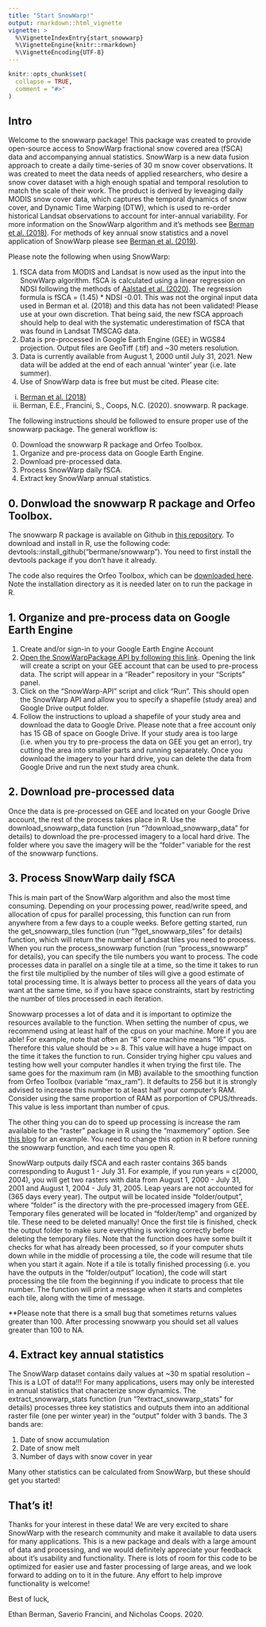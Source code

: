 ```yaml
---
title: "Start SnowWarp!"
output: rmarkdown::html_vignette
vignette: >
  %\VignetteIndexEntry{start_snowwarp}
  %\VignetteEngine{knitr::rmarkdown}
  %\VignetteEncoding{UTF-8}
---
```


```r
knitr::opts_chunk$set(
  collapse = TRUE,
  comment = "#>"
)
```

## Intro

Welcome to the snowwarp package! This package was created to provide open-source access to SnowWarp fractional snow covered area (fSCA) data and accompanying annual statistics. SnowWarp is a new data fusion approach to create a daily time-series of 30 m snow cover observations. It was created to meet the data needs of applied researchers, who desire a snow cover dataset with a high enough spatial and temporal resolution to match the scale of their work. The product is derived by leveaging daily MODIS snow cover data, which captures the temporal dynamics of snow cover, and Dynamic Time Warping (DTW), which is used to re-order historical Landsat observations to account for inter-annual variability. For more information on the SnowWarp algorithm and it's methods see [Berman et al. (2018)](https://www.sciencedirect.com/science/article/abs/pii/S0034425718303626). For methods of key annual snow statistics and a novel application of SnowWarp please see [Berman et al. (2019)](https://journals.plos.org/plosone/article?id=10.1371/journal.pone.0215243). 

Please note the following when using SnowWarp:

1. fSCA data from MODIS and Landsat is now used as the input into the SnowWarp algorithm. fSCA is calculated using a linear regression on NDSI following the methods of [Aalstad et al. (2020)](https://www.sciencedirect.com/science/article/pii/S0034425719306388). The regression formula is fSCA = (1.45) * NDSI -0.01. This was not the orginal input data used in Berman et al. (2018) and this data has not been validated! Please use at your own discretion. That being said, the new fSCA approach should help to deal with the systematic underestimation of fSCA that was found in Landsat TMSCAG data.
2. Data is pre-processed in Google Earth Engine (GEE) in WGS84 projection. Output files are GeoTiff (.tif) and ~30 meters resolution.
3. Data is currently available from August 1, 2000 until July 31, 2021. New data will be added at the end of each annual 'winter' year (i.e. late summer).
3. Use of SnowWarp data is free but must be cited. Please cite:
  i) [Berman et al. (2018)](https://www.sciencedirect.com/science/article/abs/pii/S0034425718303626)
  ii) Berman, E.E., Francini, S., Coops, N.C. (2020). snowwarp. R package.

The following instructions should be followed to ensure proper use of the snowwarp package. The general workflow is:

0. Download the snowwarp R package and Orfeo Toolbox.
1. Organize and pre-process data on Google Earth Engine.
2. Download pre-processed data.
3. Process SnowWarp daily fSCA.
4. Extract key SnowWarp annual statistics.

## 0. Donwload the snowwarp R package and Orfeo Toolbox.

The snowwarp R package is available on Github in [this repository](https://github.com/bermane/snowwarp). To download and install in R, use the following code: devtools::install_github("bermane/snowwarp"). You need to first install the devtools package if you don't have it already.

The code also requires the Orfeo Toolbox, which can be [downloaded here](https://www.orfeo-toolbox.org/). Note the installation directory as it is needed later on to run the package in R.

## 1. Organize and pre-process data on Google Earth Engine

1. Create and/or sign-in to your Google Earth Engine Account
2. [Open the SnowWarpPackage API by following this link](https://code.earthengine.google.com/?accept_repo=users/sfrancini/SnowWarpPackage). Opening the link will create a script on your GEE account that can be used to pre-process data. The script will appear in a "Reader" repository in your "Scripts" panel.
3.  Click on the "SnowWarp-API" script and click "Run". This should open the SnowWarp API and allow you to specify a shapefile (study area) and Google Drive output folder.
4. Follow the instructions to upload a shapefile of your study area and download the data to Google Drive. Please note that a free account only has 15 GB of space on Google Drive. If your study area is too large (i.e. when you try to pre-process the data on GEE you get an error), try cutting the area into smaller parts and running separately. Once you download the imagery to your hard drive, you can delete the data from Google Drive and run the next study area chunk.

## 2. Download pre-processed data

Once the data is pre-processed on GEE and located on your Google Drive account, the rest of the process takes place in R. Use the download_snowwarp_data function (run "?download_snowwarp_data" for details) to download the pre-processed imagery to a local hard drive. The folder where you save the imagery will be the "folder" variable for the rest of the snowwarp functions.

## 3. Process SnowWarp daily fSCA

This is main part of the SnowWarp algorithm and also the most time consuming. Depending on your processing power, read/write speed, and allocation of cpus for parallel processing, this function can run from anywhere from a few days to a couple weeks. Before getting started, run the get_snowwarp_tiles function (run "?get_snowwarp_tiles" for details) function, which will return the number of Landsat tiles you need to process. When you run the process_snowwarp function (run "process_snowwarp" for details), you can specify the tile numbers you want to process. The code processes data in parallel on a single tile at a time, so the time it takes to run the first tile multiplied by the number of tiles will give a good estimate of total processing time. It is always better to process all the years of data you want at the same time, so if you have space constraints, start by restricting the number of tiles processed in each iteration. 

Snowwarp processes a lot of data and it is important to optimize the resources available to the function. When setting the number of cpus, we recommend using at least half of the cpus on your machine. More if you are able! For example, note that often an "8" core machine means "16" cpus. Therefore this value should be >= 8. This value will have a huge impact on the time it takes the function to run. Consider trying higher cpu values and testing how well your computer handles it when trying the first tile. The same goes for the maximum ram (in MB) available to the smoothing function from Orfeo Toolbox (variable "max_ram"). It defaults to 256 but it is strongly advised to increase this number to at least half your computer's RAM. Consider using the same proportion of RAM as porportion of CPUS/threads. This value is less important than number of cpus.

The other thing you can do to speed up processing is increase the ram available to the "raster" package in R using the "maxmemory" option. See [this blog](https://www.gis-blog.com/increasing-the-speed-of-raster-processing-with-r-part-13/) for an example. You need to change this option in R before running the snowwarp function, and each time you open R.

SnowWarp outputs daily fSCA and each raster contains 365 bands corresponding to August 1 - July 31. For example, if you run years = c(2000, 2004), you will get two rasters with data from August 1, 2000 - July 31, 2001 and August 1, 2004 - July 31, 2005. Leap years are not accounted for (365 days every year). The output will be located inside "folder/output", where "folder" is the directory with the pre-processed imagery from GEE. Temporary files generated will be located in "folder/temp" and organized by tile. These need to be deleted manually! Once the first tile is finished, check the output folder to make sure everything is working correctly before deleting the temporary files. Note that the function does have some built it checks for what has already been processed, so if your computer shuts down while in the middle of processing a tile, the code will resume that tile when you start it again. Note if a tile is totally finished processing (i.e. you have the outputs in the "folder/output" location), the code will start processing the tile from the beginning if you indicate to process that tile number. The function will print a message when it starts and completes each tile, along with the time of message. 

**Please note that there is a small bug that sometimes returns values greater than 100. After processing snowwarp you should set all values greater than 100 to NA.

## 4. Extract key annual statistics

The SnowWarp dataset contains daily values at ~30 m spatial resolution -- This is a LOT of data!!! For many applications, users may only be interested in annual statistics that characterize snow dynamics. The extract_snowwarp_stats function (run "?extract_snowwarp_stats" for details) processes three key statistics and outputs them into an additional raster file (one per winter year) in the "output" folder with 3 bands. The 3 bands are:

1. Date of snow accumulation
2. Date of snow melt
3. Number of days with snow cover in year

Many other statistics can be calculated from SnowWarp, but these should get you started!

## That's it!

Thanks for your interest in these data! We are very excited to share SnowWarp with the research community and make it available to data users for many applications. This is a new package and deals with a large amount of data and processing, and we would definitely appreciate your feedback about it's usability and functionality. There is lots of room for this code to be optimized for easier use and faster processing of large areas, and we look forward to adding on to it in the future. Any effort to help improve functionality is welcome!

Best of luck,

Ethan Berman, Saverio Francini, and Nicholas Coops. 2020.


